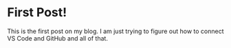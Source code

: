 # First Post!

This is the first post on my blog. I am just trying to figure out how to connect VS Code and GitHub and all of that. 